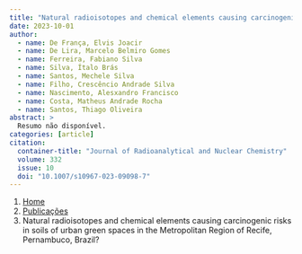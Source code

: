 ```yaml
---
title: "Natural radioisotopes and chemical elements causing carcinogenic risks in soils of urban green spaces in the Metropolitan Region of Recife, Pernambuco, Brazil?"
date: 2023-10-01
author:
  - name: De França, Elvis Joacir
  - name: De Lira, Marcelo Belmiro Gomes
  - name: Ferreira, Fabiano Silva
  - name: Silva, Ítalo Brás
  - name: Santos, Mechele Silva
  - name: Filho, Crescêncio Andrade Silva
  - name: Nascimento, Alesxandro Francisco
  - name: Costa, Matheus Andrade Rocha
  - name: Santos, Thiago Oliveira
abstract: > 
  Resumo não disponível.
categories: [article]
citation: 
  container-title: "Journal of Radioanalytical and Nuclear Chemistry"
  volume: 332
  issue: 10
  doi: "10.1007/s10967-023-09098-7"
---
```


```{=html}
<nav aria-label="breadcrumb">
  <ol class="breadcrumb">
    <li class="breadcrumb-item"><a href="../../index.html">Home</a></li>
    <li class="breadcrumb-item"><a href="../index.html">Publicações</a></li>
    <li class="breadcrumb-item active" aria-current="page">Natural radioisotopes and chemical elements causing carcinogenic risks in soils of urban green spaces in the Metropolitan Region of Recife, Pernambuco, Brazil?</li>
  </ol>
</nav>
```
